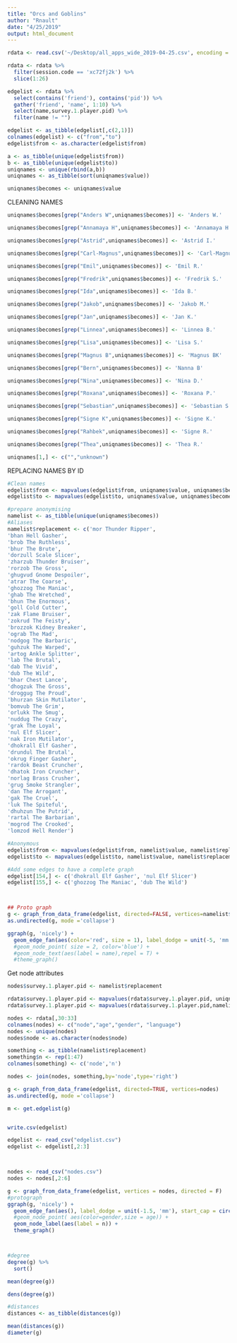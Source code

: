 ```yaml
---
title: "Orcs and Goblins"
author: "Rnault"
date: "4/25/2019"
output: html_document
---
```


```r
rdata <- read.csv('~/Desktop/all_apps_wide_2019-04-25.csv', encoding = "UTF-8")

rdata <- rdata %>% 
  filter(session.code == 'xc72fj2k') %>% 
  slice(1:26)

edgelist <- rdata %>% 
  select(contains('friend'), contains('pid')) %>% 
  gather('friend', 'name', 1:10) %>% 
  select(name,survey.1.player.pid) %>% 
  filter(name != "")

edgelist <- as_tibble(edgelist[,c(2,1)])
colnames(edgelist) <- c("from","to")
edgelist$from <- as.character(edgelist$from)

a <- as_tibble(unique(edgelist$from))
b <- as_tibble(unique(edgelist$to))
uniqnames <- unique(rbind(a,b)) 
uniqnames <- as_tibble(sort(uniqnames$value))

uniqnames$becomes <- uniqnames$value

```


CLEANING NAMES
```r
uniqnames$becomes[grep("Anders W",uniqnames$becomes)] <- 'Anders W.'

uniqnames$becomes[grep("Annamaya H",uniqnames$becomes)] <- 'Annamaya H.'

uniqnames$becomes[grep("Astrid",uniqnames$becomes)] <- 'Astrid I.'

uniqnames$becomes[grep("Carl-Magnus",uniqnames$becomes)] <- 'Carl-Magnus'

uniqnames$becomes[grep("Emil",uniqnames$becomes)] <- 'Emil R.'

uniqnames$becomes[grep("Fredrik",uniqnames$becomes)] <- 'Fredrik S.'

uniqnames$becomes[grep("Ida",uniqnames$becomes)] <- 'Ida B.'

uniqnames$becomes[grep("Jakob",uniqnames$becomes)] <- 'Jakob M.'

uniqnames$becomes[grep("Jan",uniqnames$becomes)] <- 'Jan K.'

uniqnames$becomes[grep("Linnea",uniqnames$becomes)] <- 'Linnea B.'

uniqnames$becomes[grep("Lisa",uniqnames$becomes)] <- 'Lisa S.'

uniqnames$becomes[grep("Magnus B",uniqnames$becomes)] <- 'Magnus BK'

uniqnames$becomes[grep("Bern",uniqnames$becomes)] <- 'Nanna B'

uniqnames$becomes[grep("Nina",uniqnames$becomes)] <- 'Nina D.'

uniqnames$becomes[grep("Roxana",uniqnames$becomes)] <- 'Roxana P.'

uniqnames$becomes[grep("Sebastian",uniqnames$becomes)] <- 'Sebastian S.'

uniqnames$becomes[grep("Signe K",uniqnames$becomes)] <- 'Signe K.'

uniqnames$becomes[grep("Rahbek",uniqnames$becomes)] <- 'Signe R.'

uniqnames$becomes[grep("Thea",uniqnames$becomes)] <- 'Thea R.'

uniqnames[1,] <- c("","unknown")

```


REPLACING NAMES BY ID
```r
#Clean names
edgelist$from <- mapvalues(edgelist$from, uniqnames$value, uniqnames$becomes)
edgelist$to <- mapvalues(edgelist$to, uniqnames$value, uniqnames$becomes)

#prepare anonymising
namelist <- as_tibble(unique(uniqnames$becomes))
#Aliases
namelist$replacement <- c('mor Thunder Ripper',
'bhan Hell Gasher',
'brob The Ruthless',
'bhur The Brute',
'dorzull Scale Slicer',
'zharzub Thunder Bruiser',
'rorzob The Gross',
'ghugvud Gnome Despoiler',
'atrar The Coarse',
'ghozzog The Maniac',
'ghab The Wretched',
'bhun The Enormous',
'goll Cold Cutter',
'zak Flame Bruiser',
'zokrud The Feisty',
'brozzok Kidney Breaker',
'ograb The Mad',
'nodgog The Barbaric',
'guhzuk The Warped',
'artog Ankle Splitter',
'lab The Brutal',
'dab The Vivid',
'dub The Wild',
'bhar Chest Lance',
'dhogzuk The Gross',
'droggug The Proud',
'bhurzan Skin Mutilator',
'bomvub The Grim',
'orlukk The Smug',
'nuddug The Crazy',
'grak The Loyal',
'nul Elf Slicer',
'nak Iron Mutilator',
'dhokrall Elf Gasher',
'drundul The Brutal',
'okrug Finger Gasher',
'rardok Beast Cruncher',
'dhatok Iron Cruncher',
'norlag Brass Crusher',
'grug Smoke Strangler',
'dan The Arrogant',
'gak The Cruel',
'luk The Spiteful',
'dhuhzun The Putrid',
'rartal The Barbarian',
'mogrod The Crooked',
'lomzod Hell Render')

#Anonymous
edgelist$from <- mapvalues(edgelist$from, namelist$value, namelist$replacement)
edgelist$to <- mapvalues(edgelist$to, namelist$value, namelist$replacement)

#Add some edges to have a complete graph
edgelist[154,] <- c('dhokrall Elf Gasher', 'nul Elf Slicer')
edgelist[155,] <- c('ghozzog The Maniac', 'dub The Wild')



## Proto graph
g <- graph_from_data_frame(edgelist, directed=FALSE, vertices=namelist$replacement)
as.undirected(g, mode ='collapse')

ggraph(g, 'nicely') +
  geom_edge_fan(aes(color='red', size = 1), label_dodge = unit(-5, 'mm'))# +
  #geom_node_point( size = 2, color='blue') +
  #geom_node_text(aes(label = name),repel = T) +
  #theme_graph()
```

Get node attributes
```r
nodes$survey.1.player.pid <- namelist$replacement

rdata$survey.1.player.pid <- mapvalues(rdata$survey.1.player.pid, uniqnames$value, uniqnames$becomes)
rdata$survey.1.player.pid <- mapvalues(rdata$survey.1.player.pid,namelist$value, namelist$replacement)

nodes <- rdata[,30:33]
colnames(nodes) <- c("node","age","gender", "language")
nodes <- unique(nodes)
nodes$node <- as.character(nodes$node)

something <- as_tibble(namelist$replacement)
something$n <- rep(1:47)
colnames(something) <- c('node','n')

nodes <- join(nodes, something,by='node',type='right')
```



```r
g <- graph_from_data_frame(edgelist, directed=TRUE, vertices=nodes)
as.undirected(g, mode ='collapse')

m <- get.edgelist(g)


write.csv(edgelist)
```

```r
edgelist <- read_csv("edgelist.csv")
edgelist <- edgelist[,2:3]



nodes <- read_csv("nodes.csv")
nodes <- nodes[,2:6]

g <- graph_from_data_frame(edgelist, vertices = nodes, directed = F)
#protograph
ggraph(g, 'nicely') +
  geom_edge_fan(aes(), label_dodge = unit(-1.5, 'mm'), start_cap = circle(2,"mm"),end_cap = circle(2,"mm")) +
  #geom_node_point( aes(color=gender,size = age)) +
  geom_node_label(aes(label = n)) +
  theme_graph()



#degree
degree(g) %>% 
  sort()

mean(degree(g))

dens(degree(g))

#distances
distances <- as_tibble(distances(g))

mean(distances(g))
diameter(g)
```

```r

```


